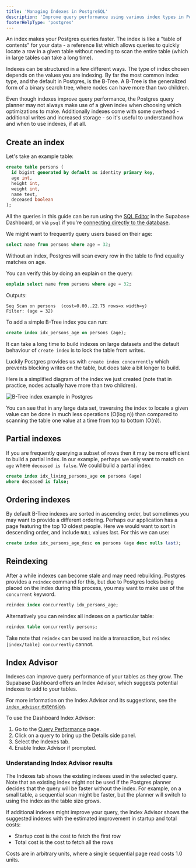 ```yaml
---
title: 'Managing Indexes in PostgreSQL'
description: 'Improve query performance using various index types in Postgres'
footerHelpType: 'postgres'
---
```


An index makes your Postgres queries faster. The index is like a "table of contents" for your data - a reference list which allows queries to quickly locate a row in a given table without needing to scan the entire table (which in large tables can take a long time).

Indexes can be structured in a few different ways. The type of index chosen depends on the values you are indexing. By far the most common index type, and the default in Postgres, is the B-Tree. A B-Tree is the generalized form of a binary search tree, where nodes can have more than two children.

Even though indexes improve query performance, the Postgres query planner may not always make use of a given index when choosing which optimizations to make. Additionally indexes come with some overhead - additional writes and increased storage - so it's useful to understand how and when to use indexes, if at all.

## Create an index

Let's take an example table:

```sql
create table persons (
  id bigint generated by default as identity primary key,
  age int,
  height int,
  weight int,
  name text,
  deceased boolean
);
```

<Admonition>

All the queries in this guide can be run using the [SQL Editor](https://supabase.com/dashboard/project/_/sql) in the Supabase Dashboard, or via `psql` if you're [connecting directly to the database](/docs/guides/database/connecting-to-postgres#direct-connections).

</Admonition>

We might want to frequently query users based on their age:

```sql
select name from persons where age = 32;
```

Without an index, Postgres will scan every row in the table to find equality matches on age.

You can verify this by doing an explain on the query:

```sql
explain select name from persons where age = 32;
```

Outputs:

```
Seq Scan on persons  (cost=0.00..22.75 rows=x width=y)
Filter: (age = 32)
```

To add a simple B-Tree index you can run:

```sql
create index idx_persons_age on persons (age);
```

<Admonition type="caution">

It can take a long time to build indexes on large datasets and the default behaviour of `create index` is to lock the table from writes.

Luckily Postgres provides us with `create index concurrently` which prevents blocking writes on the table, but does take a bit longer to build.

</Admonition>

Here is a simplified diagram of the index we just created (note that in practice, nodes actually have more than two children).

![B-Tree index example in Postgres](/docs/img/b-tree-example.png)

You can see that in any large data set, traversing the index to locate a given value can be done in much less operations (O(log n)) than compared to scanning the table one value at a time from top to bottom (O(n)).

## Partial indexes

If you are frequently querying a subset of rows then it may be more efficient to build a partial index. In our example, perhaps we only want to match on `age` where `deceased is false`. We could build a partial index:

```sql
create index idx_living_persons_age on persons (age)
where deceased is false;
```

## Ordering indexes

By default B-Tree indexes are sorted in ascending order, but sometimes you may want to provide a different ordering. Perhaps our application has a page featuring the top 10 oldest people. Here we would want to sort in descending order, and include `NULL` values last. For this we can use:

```sql
create index idx_persons_age_desc on persons (age desc nulls last);
```

## Reindexing

After a while indexes can become stale and may need rebuilding. Postgres provides a `reindex` command for this, but due to Postgres locks being placed on the index during this process, you may want to make use of the `concurrent` keyword.

```sql
reindex index concurrently idx_persons_age;
```

Alternatively you can reindex all indexes on a particular table:

```sql
reindex table concurrently persons;
```

Take note that `reindex` can be used inside a transaction, but `reindex [index/table] concurrently` cannot.

## Index Advisor

Indexes can improve query performance of your tables as they grow. The Supabase Dashboard offers an Index Advisor, which suggests potential indexes to add to your tables.

For more information on the Index Advisor and its suggestions, see the [`index_advisor` extension](/docs/guides/database/extensions/index_advisor).

To use the Dashboard Index Advisor:

1. Go to the [Query Performance](/dashboard/project/_/database/query-performance) page.
1. Click on a query to bring up the Details side panel.
1. Select the Indexes tab.
1. Enable Index Advisor if prompted.

### Understanding Index Advisor results

The Indexes tab shows the existing indexes used in the selected query. Note that an existing index might not be used if the Postgres planner decides that the query will be faster without the index. For example, on a small table, a sequential scan might be faster, but the planner will switch to using the index as the table size grows.

If additional indexes might improve your query, the Index Advisor shows the suggested indexes with the estimated improvement in startup and total costs:

- Startup cost is the cost to fetch the first row
- Total cost is the cost to fetch all the rows

Costs are in arbitrary units, where a single sequential page read costs 1.0 units.
